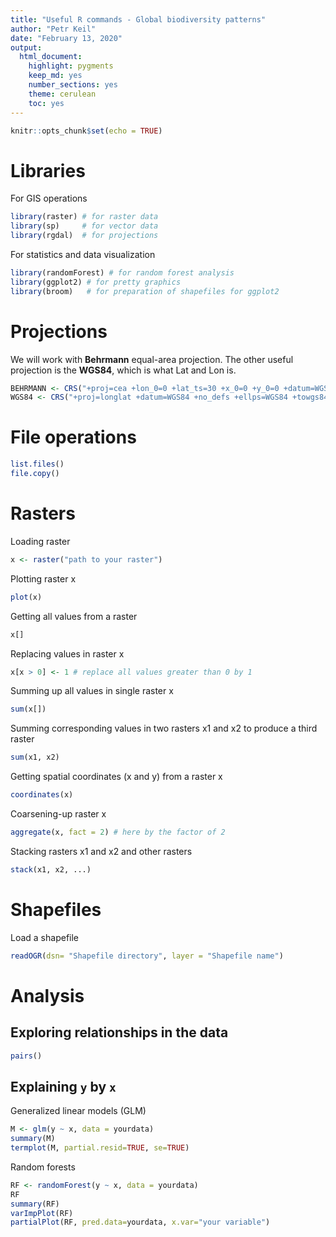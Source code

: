 ```yaml
---
title: "Useful R commands - Global biodiversity patterns"
author: "Petr Keil"
date: "February 13, 2020"
output: 
  html_document: 
    highlight: pygments
    keep_md: yes
    number_sections: yes
    theme: cerulean
    toc: yes
---
```


```r
knitr::opts_chunk$set(echo = TRUE)
```

# Libraries

For GIS operations

```r
library(raster) # for raster data
library(sp)     # for vector data
library(rgdal)  # for projections
```

For statistics and data visualization
```r
library(randomForest) # for random forest analysis
library(ggplot2) # for pretty graphics
library(broom)   # for preparation of shapefiles for ggplot2
```

# Projections

We will work with **Behrmann** equal-area projection. The other useful projection is
the **WGS84**, which is what Lat and Lon is.

```r
BEHRMANN <- CRS("+proj=cea +lon_0=0 +lat_ts=30 +x_0=0 +y_0=0 +datum=WGS84 +units=m +no_defs +ellps=WGS84 +towgs84=0,0,0")
WGS84 <- CRS("+proj=longlat +datum=WGS84 +no_defs +ellps=WGS84 +towgs84=0,0,0")

```

# File operations

```r
list.files()
file.copy()
```

# Rasters

Loading raster

```r
x <- raster("path to your raster")
```

Plotting raster x

```r
plot(x)
```

Getting all values from a raster

```r
x[]
```

Replacing values in raster x

```r
x[x > 0] <- 1 # replace all values greater than 0 by 1
```

Summing up all values in single raster x

```r
sum(x[])
```

Summing corresponding values in two rasters x1 and x2 to produce a third raster

```r
sum(x1, x2)
```

Getting spatial coordinates (x and y) from a raster x

```r
coordinates(x)
```

Coarsening-up raster x

```r
aggregate(x, fact = 2) # here by the factor of 2
```

Stacking rasters x1 and x2 and other rasters

```r
stack(x1, x2, ...)
```

# Shapefiles

Load a shapefile

```r
readOGR(dsn= "Shapefile directory", layer = "Shapefile name")
```

# Analysis 

## Exploring relationships in the data

```r
pairs()
```

## Explaining ```y``` by ```x```

Generalized linear models (GLM)

```r
M <- glm(y ~ x, data = yourdata)
summary(M)
termplot(M, partial.resid=TRUE, se=TRUE)
```

Random forests

```r
RF <- randomForest(y ~ x, data = yourdata)
RF
summary(RF)
varImpPlot(RF)
partialPlot(RF, pred.data=yourdata, x.var="your variable")
```